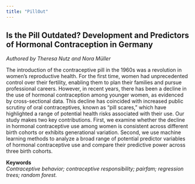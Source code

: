 ```yaml
---
title: "PillOut"
---
```


## Is the Pill Outdated? Development and Predictors of Hormonal Contraception in Germany

*Authored by Theresa Nutz and Nora Müller*

The introduction of the contraceptive pill in the 1960s was a revolution in women's reproductive health. 
For the first time, women had unprecedented control over their fertility, enabling them to plan their families and pursue professional careers. 
However, in recent years, there has been a decline in the use of hormonal contraception among younger women, as evidenced by cross-sectional data. 
This decline has coincided with increased public scrutiny of oral contraceptives, known as "pill scares," which have highlighted a range of potential health risks associated with their use.
Our study makes two key contributions. First, we examine whether the decline in hormonal contraceptive use among women is consistent across different birth cohorts or exhibits generational variation. Second, we use machine learning methods to analyze a broad range of potential predictor variables of hormonal contraceptive use and compare their predictive power across three birth cohorts.

**Keywords**\
*Contraceptive behavior; contraceptive responsibility; pairfam; regression trees; random forest.*